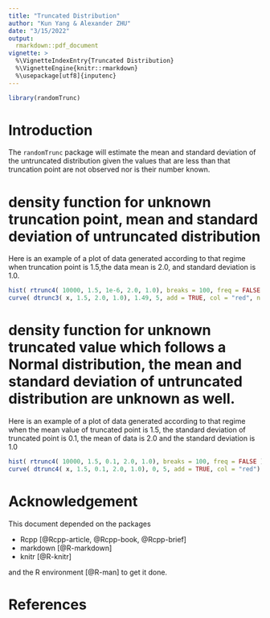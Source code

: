 ```yaml
---
title: "Truncated Distribution"
author: "Kun Yang & Alexander ZHU"
date: "3/15/2022"
output:
  rmarkdown::pdf_document
vignette: >
  %\VignetteIndexEntry{Truncated Distribution}
  %\VignetteEngine{knitr::rmarkdown}
  %\usepackage[utf8]{inputenc}
---
```


```r
library(randomTrunc)
```

# Introduction

The `randomTrunc` package will estimate the mean and standard deviation of the untruncated distribution given the values that are less than that truncation point are not observed nor is their number known. 

# density function for unknown truncation point, mean and standard deviation of untruncated distribution

Here is an example of a plot of data generated according to that regime when truncation point is 1.5,the data mean is 2.0, and standard deviation is 1.0.

```r
hist( rtrunc4( 10000, 1.5, 1e-6, 2.0, 1.0), breaks = 100, freq = FALSE )
curve( dtrunc3( x, 1.5, 2.0, 1.0), 1.49, 5, add = TRUE, col = "red", n = 201)
```

# density function for unknown truncated value which follows a Normal distribution, the mean and standard deviation of untruncated distribution are unknown as well. 

Here is an example of a plot of data generated according to that regime when the mean value of truncated point is 1.5, the standard deviation of truncated point is 0.1, the mean of data is 2.0 and the standard deviation is 1.0
```r
hist( rtrunc4( 10000, 1.5, 0.1, 2.0, 1.0), breaks = 100, freq = FALSE )
curve( dtrunc4( x, 1.5, 0.1, 2.0, 1.0), 0, 5, add = TRUE, col = "red")
```
# Acknowledgement

This document depended on the packages

* Rcpp [@Rcpp-article, @Rcpp-book, @Rcpp-brief]
* markdown [@R-markdown]
* knitr [@R-knitr]

and the R environment [@R-man] to get it done.


# References